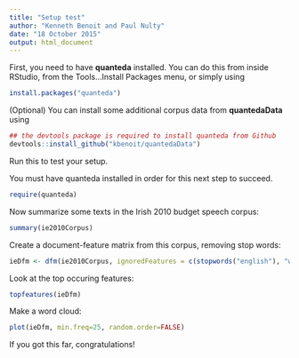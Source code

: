 ```yaml
---
title: "Setup test"
author: "Kenneth Benoit and Paul Nulty"
date: "18 October 2015"
output: html_document
---
```


First, you need to have **quanteda** installed.  You can do this from inside RStudio, from the Tools...Install Packages menu, or simply using
```r
install.packages("quanteda")
```

(Optional) You can install some additional corpus data from **quantedaData** using

```r
## the devtools package is required to install quanteda from Github
devtools::install_github("kbenoit/quantedaData")
```

Run this to test your setup.

You must have quanteda installed in order for this next step to succeed.
```r
require(quanteda)
```

Now summarize some texts in the Irish 2010 budget speech corpus:
```r
summary(ie2010Corpus)
```

Create a document-feature matrix from this corpus, removing stop words:
```r
ieDfm <- dfm(ie2010Corpus, ignoredFeatures = c(stopwords("english"), "will"), stem = TRUE)
```

Look at the top occuring features:
```r
topfeatures(ieDfm)
```

Make a word cloud:
```r
plot(ieDfm, min.freq=25, random.order=FALSE)
```

If you got this far, congratulations!







